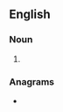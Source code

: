 {{also|-isms|ISMS}}
==English==

===Noun===
{{head|en|noun form}}

# {{plural of|en|ism}}

===Anagrams===
* {{anagrams|en|a=imss|MSIs|Miss|Miss.|SIMS|Sims|miss|sims}}